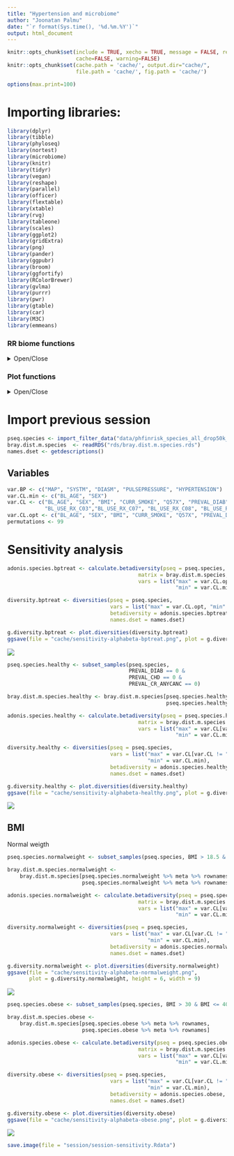 ```yaml
---
title: "Hypertension and microbiome"
author: "Joonatan Palmu"
date: "`r format(Sys.time(), '%d.%m.%Y')`"
output: html_document
---
```

	
```r
knitr::opts_chunk$set(include = TRUE, xecho = TRUE, message = FALSE, results='asis',
                      cache=FALSE, warning=FALSE)
knitr::opts_chunk$set(cache.path = 'cache/', output.dir="cache/",
                      file.path = 'cache/', fig.path = 'cache/')

options(max.print=100)
```

# Importing libraries:

```r
library(dplyr)
library(tibble)
library(phyloseq)
library(nortest)
library(microbiome)
library(knitr)
library(tidyr)
library(vegan)
library(reshape)
library(parallel)
library(officer)
library(flextable)
library(xtable)
library(rvg)
library(tableone)
library(scales)
library(ggplot2)
library(gridExtra)
library(png)
library(pander)
library(ggpubr)
library(broom)
library(ggfortify)
library(RColorBrewer)
library(gvlma)
library(purrr)
library(pwr)
library(gtable)
library(car)
library(M3C)
library(emmeans)
```

### RR biome functions

<details>
  <summary>Open/Close</summary>
  
```r
source("articletwo-rrbiome.R")
```

</details>

### Plot functions

<details>
  <summary>Open/Close</summary>

```r
source("articletwo-ggplot.R")
```

</details>

# Import previous session

```r
pseq.species <- import_filter_data("data/phfinrisk_species_all_drop50k_2018-12-21.RDs")
bray.dist.m.species  <- readRDS("rds/bray.dist.m.species.rds")
names.dset <- getdescriptions()
```

## Variables

```r
var.BP <- c("MAP", "SYSTM", "DIASM", "PULSEPRESSURE", "HYPERTENSION")
var.CL.min <- c("BL_AGE", "SEX")
var.CL <- c("BL_AGE", "SEX", "BMI", "CURR_SMOKE", "Q57X", "PREVAL_DIAB",
            "BL_USE_RX_C03","BL_USE_RX_C07", "BL_USE_RX_C08", "BL_USE_RX_C09")
var.CL.opt <- c("BL_AGE", "SEX", "BMI", "CURR_SMOKE", "Q57X", "PREVAL_DIAB", "BP_TREAT")
permutations <- 99
```


# Sensitivity analysis

```r
adonis.species.bptreat <- calculate.betadiversity(pseq = pseq.species,
                                          matrix = bray.dist.m.species,
                                          vars = list("max" = var.CL.opt,
                                                      "min" = var.CL.min))

diversity.bptreat <- diversities(pseq = pseq.species,
                                 vars = list("max" = var.CL.opt, "min" = var.CL.min),
                                 betadiversity = adonis.species.bptreat,
                                 names.dset = names.dset)

g.diversity.bptreat <- plot.diversities(diversity.bptreat)
ggsave(file = "cache/sensitivity-alphabeta-bptreat.png", plot = g.diversity.bptreat, height = 6, width = 9)
```

<img src="cache/sensitivity-alphabeta-bptreat.png"/>

```r
pseq.species.healthy <- subset_samples(pseq.species,
                                       PREVAL_DIAB == 0 &
                                       PREVAL_CHD == 0 &
                                       PREVAL_CR_ANYCANC == 0) 

bray.dist.m.species.healthy <- bray.dist.m.species[pseq.species.healthy %>% meta %>% rownames,
                                                   pseq.species.healthy %>% meta %>% rownames]

adonis.species.healthy <- calculate.betadiversity(pseq = pseq.species.healthy,
                                          matrix = bray.dist.m.species.healthy,
                                          vars = list("max" = var.CL[var.CL != "PREVAL_DIAB"],
                                                      "min" = var.CL.min))

diversity.healthy <- diversities(pseq = pseq.species,
                                 vars = list("max" = var.CL[var.CL != "PREVAL_DIAB"],
                                             "min" = var.CL.min),
                                 betadiversity = adonis.species.healthy,
                                 names.dset = names.dset)

g.diversity.healthy <- plot.diversities(diversity.healthy)
ggsave(file = "cache/sensitivity-alphabeta-healthy.png", plot = g.diversity.healthy, height = 6, width = 9)
```

<img src="cache/sensitivity-alphabeta-healthy.png"/>

## BMI

Normal weigth

```r
pseq.species.normalweight <- subset_samples(pseq.species, BMI > 18.5 & BMI <= 25) 

bray.dist.m.species.normalweight <-
    bray.dist.m.species[pseq.species.normalweight %>% meta %>% rownames,
                        pseq.species.normalweight %>% meta %>% rownames]

adonis.species.normalweight <- calculate.betadiversity(pseq = pseq.species.normalweight,
                                          matrix = bray.dist.m.species.normalweight,
                                          vars = list("max" = var.CL[var.CL != "PREVAL_DIAB"],
                                                      "min" = var.CL.min))

diversity.normalweight <- diversities(pseq = pseq.species,
                                 vars = list("max" = var.CL[var.CL != "PREVAL_DIAB"],
                                             "min" = var.CL.min),
                                 betadiversity = adonis.species.normalweight,
                                 names.dset = names.dset)

g.diversity.normalweight <- plot.diversities(diversity.normalweight)
ggsave(file = "cache/sensitivity-alphabeta-normalweight.png",
       plot = g.diversity.normalweight, height = 6, width = 9)
```

<img src="cache/sensitivity-alphabeta-normalweight.png"/>

```r
pseq.species.obese <- subset_samples(pseq.species, BMI > 30 & BMI <= 40) 

bray.dist.m.species.obese <-
    bray.dist.m.species[pseq.species.obese %>% meta %>% rownames,
                        pseq.species.obese %>% meta %>% rownames]

adonis.species.obese <- calculate.betadiversity(pseq = pseq.species.obese,
                                          matrix = bray.dist.m.species.obese,
                                          vars = list("max" = var.CL[var.CL != "PREVAL_DIAB"],
                                                      "min" = var.CL.min))

diversity.obese <- diversities(pseq = pseq.species,
                                 vars = list("max" = var.CL[var.CL != "PREVAL_DIAB"],
                                             "min" = var.CL.min),
                                 betadiversity = adonis.species.obese,
                                 names.dset = names.dset)

g.diversity.obese <- plot.diversities(diversity.obese)
ggsave(file = "cache/sensitivity-alphabeta-obese.png", plot = g.diversity.obese, height = 6, width = 9)
```

<img src="cache/sensitivity-alphabeta-obese.png"/>

```r
save.image(file = "session/session-sensitivity.Rdata")
```
